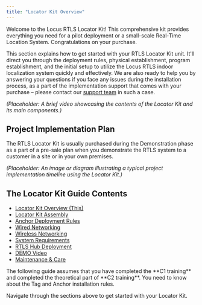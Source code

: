 ```yaml
---
title: "Locator Kit Overview"
---
```


Welcome to the Locus RTLS Locator Kit! This comprehensive kit provides everything you need for a pilot deployment or a small-scale Real-Time Location System. Congratulations on your purchase.

This section explains how to get started with your RTLS Locator Kit unit. It'll direct you through the deployment rules, physical establishment, program establishment, and the initial setup to utilize the Locus RTLS indoor localization system quickly and effectively. We are also ready to help you by answering your questions if you face any issues during the installation process, as a part of the implementation support that comes with your purchase – please contact our [support team](/ProjectExecution/Troubleshooting/RaiseSupportTicket) in such a case.

*(Placeholder: A brief video showcasing the contents of the Locator Kit and its main components.)*

## Project Implementation Plan
The RTLS Locator Kit is usually purchased during the Demonstration phase as a part of a pre-sale plan when you demonstrate the RTLS system to a customer in a site or in your own premises.

*(Placeholder: An image or diagram illustrating a typical project implementation timeline using the Locator Kit.)*

## The Locator Kit Guide Contents
- [Locator Kit Overview (This)](/RtlsLocatorKit/LocatorKitOverview)
- [Locator Kit Assembly](/RtlsLocatorKit/LocatorKitAssembly)
- [Anchor Deployment Rules](/RtlsLocatorKit/AnchorDeploymentRules)
- [Wired Networking](/RtlsLocatorKit/WiredNetworking)
- [Wireless Networking](/RtlsLocatorKit/WirelessNetworking)
- [System Requirements](/RtlsLocatorKit/SystemRequirements)
- [RTLS Hub Deployment](/RtlsLocatorKit/RtlsHubDeployment)
- [DEMO Video](/RtlsLocatorKit/DemoVideoGuide)
- [Maintenance & Care](/RtlsLocatorKit/MaintenanceAndCare)

<Callout type="warning">
 The following guide assumes that you have completed the **C1 training** and completed the theoretical part of **C2 training**. You need to know about the Tag and Anchor installation rules.
</Callout>

Navigate through the sections above to get started with your Locator Kit.